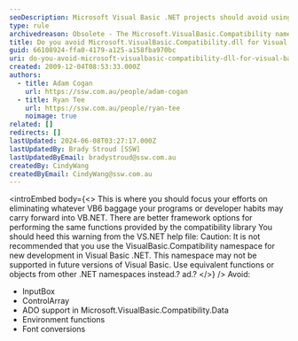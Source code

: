 ```yaml
---
seoDescription: Microsoft Visual Basic .NET projects should avoid using Microsoft.VisualBasic.Compatibility namespace to ensure compatibility with future versions.
type: rule
archivedreason: Obsolete - The Microsoft.VisualBasic.Compatibility namespace is deprecated and no longer recommended for use in modern .NET development. Developers should use equivalent functions from standard .NET namespaces.
title: Do you avoid Microsoft.VisualBasic.Compatibility.dll for Visual Basic.NET projects?
guid: 66108924-ffa0-4179-a125-a158fba970bc
uri: do-you-avoid-microsoft-visualbasic-compatibility-dll-for-visual-basic-net-projects
created: 2009-12-04T08:53:33.000Z
authors:
  - title: Adam Cogan
    url: https://ssw.com.au/people/adam-cogan
  - title: Ryan Tee
    url: https://ssw.com.au/people/ryan-tee
    noimage: true
related: []
redirects: []
lastUpdated: 2024-06-08T03:27:17.000Z
lastUpdatedBy: Brady Stroud [SSW]
lastUpdatedByEmail: bradystroud@ssw.com.au
createdBy: CindyWang
createdByEmail: CindyWang@ssw.com.au
---
```


<introEmbed
  body={<>
This is where you should focus your efforts on eliminating whatever VB6 baggage your programs or developer habits may carry forward into VB.NET. There are better framework options for performing the same functions provided by the compatibility library You should heed this warning from the VS.NET help file: Caution: It is not recommended that you use the VisualBasic.Compatibility namespace for new development in Visual Basic .NET. This namespace may not be supported in future versions of Visual Basic. Use equivalent functions or objects from other .NET namespaces instead.? ad.?
  </>}
/>
Avoid:

* InputBox
* ControlArray
* ADO support in Microsoft.VisualBasic.Compatibility.Data
* Environment functions
* Font conversions
